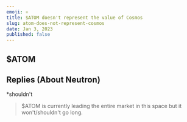 ```yaml
---
emoji: ⚛️
title: $ATOM doesn't represent the value of Cosmos
slug: atom-does-not-represent-cosmos
date: Jan 3, 2023
published: false
---
```


## $ATOM

<Tweet tweetId="https://x.com/_junhoyeo/status/1610227591931396096" />
<Tweet tweetId="https://x.com/_junhoyeo/status/1610227598898114561?s=20&t=BCH2XaFV6JpU47dxWPvaOg" />
<Tweet tweetId="1610227601192390657" />
<Tweet tweetId="1610227603142742017" />
<Tweet tweetId="1610228342892146688" />

## Replies (About Neutron)

<Tweet tweetId="1610236723182833671" hasProfile />
<Tweet tweetId="1610258078930448386" hasProfile />

\*shouldn't

> $ATOM is currently leading the entire market in this space but it won't/shouldn't go long.

<Tweet tweetId="1610269467749265410" hasProfile />

<Tweet tweetId="1610271736112754695" hasProfile />
<Tweet tweetId="1610272334501543936" hasProfile />
<Tweet tweetId="1610273031552897025" hasProfile />
<Tweet tweetId="1610273807192948737" hasProfile />
<Tweet tweetId="1610274062194049024" hasProfile />
<Tweet tweetId="1610285495237607425" hasProfile />
<Tweet tweetId="1610285594000908288" hasProfile />
<Tweet tweetId="1610285624149540864" hasProfile />
<Tweet tweetId="1610285649890009089" hasProfile />
